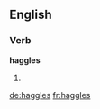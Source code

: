 ==English==

===Verb===
'''haggles'''

# {{third-person singular of|[[haggle]]}}

[[de:haggles]]
[[fr:haggles]]